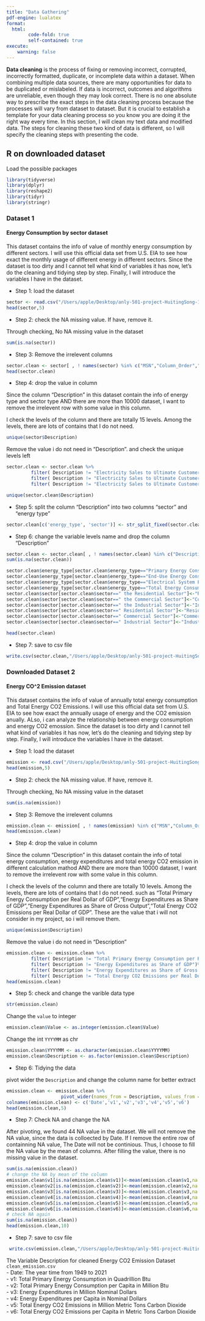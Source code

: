 ```yaml
---
title: "Data Gathering"
pdf-engine: lualatex
format:
  html:
        code-fold: true
        self-contained: true
execute:
    warning: false
---
```


**Data cleaning** is the process of fixing or removing incorrect, corrupted, incorrectly formatted, duplicate, or incomplete data within a dataset. When combining multiple data sources, there are many opportunities for data to be duplicated or mislabeled. If data is incorrect, outcomes and algorithms are unreliable, even though they may look correct. There is no one absolute way to prescribe the exact steps in the data cleaning process because the processes will vary from dataset to dataset. But it is crucial to establish a template for your data cleaning process so you know you are doing it the right way every time. In this section, I will clean my text data and modified data. The steps for cleaning these two kind of data is different, so I will specify the cleaning steps with presenting the code. 

## R on downloaded dataset

Load the possible packages
```r
library(tidyverse)
library(dplyr)
library(reshape2)
library(tidyr)
library(stringr)
```

### Dataset 1
#### Energy Consumption by sector dataset

This dataset contains the info of value of monthly energy consumption by different sectors. I will use this official data set from U.S. EIA to see how exact the monthly usage of different energy in different sectors. Since the dataset is too dirty and I cannot tell what kind of variables it has now, let's do the cleaning and tidying step by step. Finally, I will introduce the variables I have in the dataset.

 - Step 1: load the dataset
```r
sector <- read.csv("/Users/apple/Desktop/anly-501-project-HuitingSong-1/501-project-website/data/downloaded data/consumptionbysector.csv")
head(sector,5)
```

 - Step 2: check the NA missing value. If have, remove it. 

 Through checking, No NA missing value in the dataset
```r
sum(is.na(sector))
```

 - Step 3: Remove the irrelevent columns
```r
sector.clean <- sector[ , ! names(sector) %in% c("MSN","Column_Order","Unit")]
head(sector.clean)
```
 
 - Step 4: drop the value in column

 Since the column "Description" in this dataset contain the info of energy type and sector type AND there are more than 10000 dataset, I want to remove the irrelevent row with some value in this column.

 I check the levels of the column and there are totally 15 levels. Among the levels, there are lots of contains that I do not need. 
```r
unique(sector$Description)
```

 Remove the value i do not need in "Description". and check the unique levels left
```r
sector.clean <- sector.clean %>%
         filter( Description != "Electricity Sales to Ultimate Customers by the Residential Sector")%>%
         filter( Description != "Electricity Sales to Ultimate Customers by the Commercial Sector")%>%
         filter( Description != "Electricity Sales to Ultimate Customers in the Industrial Sector")

unique(sector.clean$Description)
```

 - Step 5: split the column "Description" into two columns "sector" and "energy type"
```r
sector.clean[c('energy_type', 'sector')] <- str_split_fixed(sector.clean$Description, 'by', 2)
```

 - Step 6: change the variable levels name and drop the column "Description"
```r
sector.clean <- sector.clean[ , ! names(sector.clean) %in% c("Description")]
sum(is.na(sector.clean))

sector.clean$energy_type[sector.clean$energy_type=="Primary Energy Consumed "]<-"Primary Energy"
sector.clean$energy_type[sector.clean$energy_type=="End-Use Energy Consumed "]<-"End-Use Energy"
sector.clean$energy_type[sector.clean$energy_type=="Electrical System Energy Losses "]<-"Electrical Energy"
sector.clean$energy_type[sector.clean$energy_type=="Total Energy Consumed "]<-"Total"
sector.clean$sector[sector.clean$sector==" the Residential Sector"]<-"Residential"
sector.clean$sector[sector.clean$sector==" the Commercial Sector"]<-"Commercial"
sector.clean$sector[sector.clean$sector==" the Industrial Sector"]<-"Industrial"
sector.clean$sector[sector.clean$sector==" Residential Sector"]<-"Residential"
sector.clean$sector[sector.clean$sector==" Commercial Sector"]<-"Commercial"
sector.clean$sector[sector.clean$sector==" Industrial Sector"]<-"Industrial"

head(sector.clean)
```

 - Step 7: save to csv file
```r
write.csv(sector.clean,"/Users/apple/Desktop/anly-501-project-HuitingSong-1/501-project-website/data/cleaned data/clean_sector.csv")
```

### Downloaded Dataset 2
#### Energy CO^2 Emission dataset

This dataset contains the info of value of annually total energy consumption and Total Energy CO2 Emissions. I will use this official data set from U.S. EIA to see how exact the annually usage of energy and the CO2 emission anually. ALso, i can analyze the relationship between energy consumption and energy CO2 emossion. Since the dataset is too dirty and I cannot tell what kind of variables it has now, let's do the cleaning and tidying step by step. Finally, I will introduce the variables I have in the dataset.

 - Step 1: load the dataset
```r
emission <- read.csv("/Users/apple/Desktop/anly-501-project-HuitingSong-1/501-project-website/data/downloaded data/energycoemission.csv")
head(emission,5)
```

 - Step 2: check the NA missing value. If have, remove it. 

 Through checking, No NA missing value in the dataset
```r
sum(is.na(emission))
```

 - Step 3: Remove the irrelevent columns
```r
emission.clean <- emission[ , ! names(emission) %in% c("MSN","Column_Order","Unit")]
head(emission.clean)
```
 
 - Step 4: drop the value in column

 Since the column "Description" in this dataset contain the info of total energy consumption, energy expenditures and total energy CO2 emission in different calculation mathod AND there are more than 10000 dataset, I want to remove the irrelevent row with some value in this column. 

 I check the levels of the column and there are totally 10 levels. Among the levels, there are lots of contains that I do not need. such as "Total Primary Energy Consumption per Real Dollar of GDP","Energy Expenditures as Share of GDP","Energy Expenditures as Share of Gross Output","Total Energy CO2 Emissions per Real Dollar of GDP". These are the value that i will not consider in my project, so i will remove them.
```r
unique(emission$Description)
```

 Remove the value i do not need in "Description"
```r
emission.clean <- emission.clean %>%
         filter( Description != "Total Primary Energy Consumption per Real Dollar of GDP")%>%
         filter( Description != "Energy Expenditures as Share of GDP")%>%
         filter( Description != "Energy Expenditures as Share of Gross Output")%>%
         filter( Description != "Total Energy CO2 Emissions per Real Dollar of GDP")
head(emission.clean)
```

 - Step 5: check and change the varible data type
```r
str(emission.clean)
```

 Change the `value` to integer
```r
emission.clean$Value <- as.integer(emission.clean$Value)
``` 

 Change the int `YYYYMM` as chr

```r
emission.clean$YYYYMM <- as.character(emission.clean$YYYYMM)
emission.clean$Description <- as.factor(emission.clean$Description)
```

 - Step 6: Tidying the data

 pivot wider the `Description` and change the column name for better extract

```r
emission.clean <- emission.clean %>%
                    pivot_wider(names_from = Description, values_from = Value)
colnames(emission.clean) <- c('Date','v1','v2','v3','v4','v5','v6')
head(emission.clean,5)
```

 - Step 7: Check NA and change the NA

 After pivoting, we found 44 NA value in the dataset. We will not remove the NA value, since the data is colloected by Date. If I remove the entire row of containning NA value, The Date will not be continious. Thus, I choose to fill the NA value by the mean of columns. After filling the value, there is no missing value in the dataset. 
```r
sum(is.na(emission.clean))
# change the NA by mean of the column
emission.clean$v1[is.na(emission.clean$v1)]<-mean(emission.clean$v1,na.rm=TRUE)
emission.clean$v2[is.na(emission.clean$v2)]<-mean(emission.clean$v2,na.rm=TRUE)
emission.clean$v3[is.na(emission.clean$v3)]<-mean(emission.clean$v3,na.rm=TRUE)
emission.clean$v4[is.na(emission.clean$v4)]<-mean(emission.clean$v4,na.rm=TRUE)
emission.clean$v5[is.na(emission.clean$v5)]<-mean(emission.clean$v5,na.rm=TRUE)
emission.clean$v6[is.na(emission.clean$v6)]<-mean(emission.clean$v6,na.rm=TRUE)
# check NA again
sum(is.na(emission.clean))
head(emission.clean,10)
```

 - Step 7: save to csv file
```r
 write.csv(emission.clean,"/Users/apple/Desktop/anly-501-project-HuitingSong-1/501-project-website/data/cleaned data/clean_emission.csv")
```

 The Variable Description for cleaned Energy CO2 Emission Dataset `clean_emission.csv` <br>
 - Date: The year time from 1949 to 2021 <br>
 - v1: Total Primary Energy Consumption in Quadrillion Btu <br>
 - v2: Total Primary Energy Consumption per Capita in Million Btu <br>
 - v3: Energy Expenditures in Million Nominal Dollars <br>
 - v4: Energy Expenditures per Capita in Nominal Dollars <br>
 - v5: Total Energy CO2 Emissions in Million Metric Tons Carbon Dioxide <br>
 - v6: Total Energy CO2 Emissions per Capita in Metric Tons Carbon Dioxide <br>

